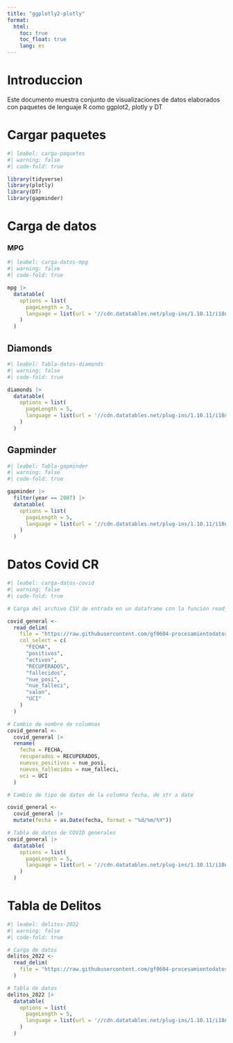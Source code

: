 ---
title: "ggplotly2-plotly"
format: 
  html: 
    toc: true
    toc_float: true
    lang: es
---

# Introduccion

Este documento muestra conjunto de visualizaciones de datos elaborados con paquetes de lenguaje R como ggplot2, plotly y DT

# Cargar paquetes

```{r}
#| leabel: carga-paquetes
#| warning: false
#| code-fold: true

library(tidyverse)
library(plotly)
library(DT)
library(gapminder)
```

# Carga de datos

### MPG

```{r}
#| leabel: carga-datos-mpg
#| warning: false
#| code-fold: true

mpg |>
  datatable(
    options = list(
      pageLength = 5,
      language = list(url = '//cdn.datatables.net/plug-ins/1.10.11/i18n/Spanish.json')
    )
  )

```

## Diamonds

```{r}
#| leabel: Tabla-datos-diamonds
#| warning: false
#| code-fold: true

diamonds |>
  datatable(
    options = list(
      pageLength = 5,
      language = list(url = '//cdn.datatables.net/plug-ins/1.10.11/i18n/Spanish.json')
    )
  )

```

## Gapminder

```{r}
#| leabel: Tabla-gapminder
#| warning: false
#| code-fold: true 

gapminder |>
  filter(year == 2007) |> 
  datatable(
    options = list(
      pageLength = 5,
      language = list(url = '//cdn.datatables.net/plug-ins/1.10.11/i18n/Spanish.json')
    )
  )

```

# Datos Covid CR

```{r}
#| leabel: carga-datos-covid
#| warning: false
#| code-fold: true 

# Carga del archivo CSV de entrada en un dataframe con la función read_delim() de readr

covid_general <-
  read_delim(
    file = "https://raw.githubusercontent.com/gf0604-procesamientodatosgeograficos/2023-i/main/datos/ministerio-salud/covid/05_30_22_CSV_GENERAL.csv",
    col_select = c(
      "FECHA",
      "positivos",
      "activos",
      "RECUPERADOS",
      "fallecidos",
      "nue_posi",
      "nue_falleci",
      "salon",
      "UCI"
    )
  )

# Cambio de nombre de columnas
covid_general <-
  covid_general |>
  rename(
    fecha = FECHA,
    recuperados = RECUPERADOS,
    nuevos_positivos = nue_posi,
    nuevos_fallecidos = nue_falleci,
    uci = UCI
  )

# Cambio de tipo de datos de la columna fecha, de str a date

covid_general <-
  covid_general |>
  mutate(fecha = as.Date(fecha, format = "%d/%m/%Y"))

# Tabla de datos de COVID generales
covid_general |>
  datatable(
    options = list(
      pageLength = 5,
      language = list(url = '//cdn.datatables.net/plug-ins/1.10.11/i18n/Spanish.json')
    )
  )

```

# Tabla de Delitos

```{r}
#| leabel: delitos-2022
#| warning: false
#| code-fold: true 

# Carga de datos
delitos_2022 <-
  read_delim(
    file = "https://raw.githubusercontent.com/gf0604-procesamientodatosgeograficos/2023-i/main/datos/oij/estadisticas-policiales/estadisticaspoliciales2022.csv"
  )

# Tabla de datos
delitos_2022 |>
  datatable(
    options = list(
      pageLength = 5,
      language = list(url = '//cdn.datatables.net/plug-ins/1.10.11/i18n/Spanish.json')
    )
  )
```
